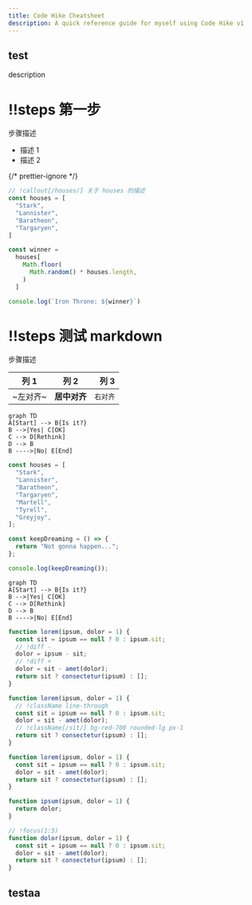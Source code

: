 ```yaml
---
title: Code Hike Cheatsheet
description: A quick reference guide for myself using Code Hike v1
---
```



## test

description

<Scrollycoding>

# !!steps 第一步

步骤描述

- 描述 1
- 描述 2

{/* prettier-ignore */}
```js ! george.js
// !callout[/houses/] 关于 houses 的描述
const houses = [
  "Stark",
  "Lannister",
  "Baratheon",
  "Targaryen",
]

const winner =
  houses[
    Math.floor(
      Math.random() * houses.length,
    )
  ]

console.log(`Iron Throne: ${winner}`)
```

# !!steps 测试 markdown

步骤描述

| 列 1     |     列 2     |     列 3 |
| -------- | :----------: | -------: |
| ~左对齐~ | **居中对齐** | `右对齐` |

```mermaid
graph TD
A[Start] --> B{Is it?}
B -->|Yes| C[OK]
C --> D[Rethink]
D --> B
B ---->|No| E[End]
```

```js ! george.js
const houses = [
  "Stark",
  "Lannister",
  "Baratheon",
  "Targaryen",
  "Martell",
  "Tyrell",
  "Greyjoy",
];

const keepDreaming = () => {
  return "Not gonna happen...";
};

console.log(keepDreaming());
```

</Scrollycoding>

```mermaid
graph TD
A[Start] --> B{Is it?}
B -->|Yes| C[OK]
C --> D[Rethink]
D --> B
B ---->|No| E[End]
```

```js george.js
function lorem(ipsum, dolor = 1) {
  const sit = ipsum == null ? 0 : ipsum.sit;
  // !diff -
  dolor = ipsum - sit;
  // !diff +
  dolor = sit - amet(dolor);
  return sit ? consectetur(ipsum) : [];
}
```

```js george.js
function lorem(ipsum, dolor = 1) {
  // !className line-through
  const sit = ipsum == null ? 0 : ipsum.sit;
  dolor = sit - amet(dolor);
  // !className[/sit/] bg-red-700 rounded-lg px-1
  return sit ? consectetur(ipsum) : [];
}
```

```js george.js
function lorem(ipsum, dolor = 1) {
  const sit = ipsum == null ? 0 : ipsum.sit;
  dolor = sit - amet(dolor);
  return sit ? consectetur(ipsum) : [];
}

function ipsum(ipsum, dolor = 1) {
  return dolor;
}

// !focus(1:5)
function dolor(ipsum, dolor = 1) {
  const sit = ipsum == null ? 0 : ipsum.sit;
  dolor = sit - amet(dolor);
  return sit ? consectetur(ipsum) : [];
}
```

## testaa

<Cards>
  <Card title="Learn more about Code Hike" href="https://codehike.org/docs" />
  <Card title="Learn more about Fumadocs" href="https://fumadocs.vercel.app" />
</Cards>
